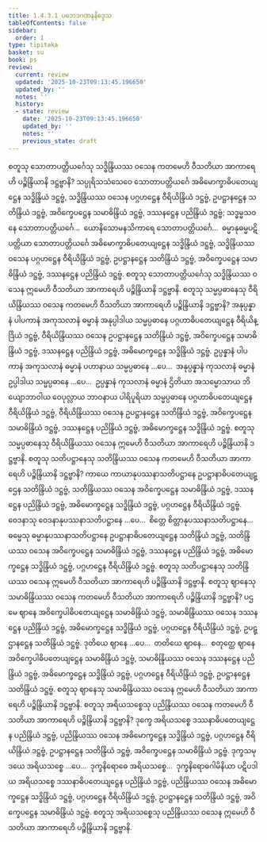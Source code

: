 ```yaml
---
title: 1.4.3.1 ပဘေဒဂဏနနိဒ္ဒေသ
tableOfContents: false
sidebar:
  order: 1
type: tipitaka
basket: su
book: ps
review:
  current: review
  updated: '2025-10-23T09:13:45.196650'
  updated_by: ''
  notes: ''
  history:
  - state: review
    date: '2025-10-23T09:13:45.196650'
    updated_by: ''
    notes: ''
    previous_state: draft
---
```



<ReviewStatus review={frontmatter.review} showDetails={true} />

<HypothesisAnnotation frontmatter={frontmatter} />

<DynamicBreadcrumb />

<Division number="195" book="ps" e="ch" v="26" p="211">

<Paragraph number="1053" book="ps">
စတူသု သောတာပတ္တိယင်္ဂေသု သဒ္ဓိန္ဒြိယဿ ဝသေန ကတမေဟိ ဝီသတိယာ အာကာရေဟိ ပဉ္စိန္ဒြိယာနိ ဒဋ္ဌဗ္ဗာနိ? သပ္ပုရိသသံသေဝေ သောတာပတ္တိယင်္ဂေ အဓိမောက္ခာဓိပတေယျဋ္ဌေန သဒ္ဓိန္ဒြိယံ ဒဋ္ဌဗ္ဗံ, သဒ္ဓိန္ဒြိယဿ ဝသေန ပဂ္ဂဟဋ္ဌေန ဝီရိယိန္ဒြိယံ ဒဋ္ဌဗ္ဗံ, ဥပဋ္ဌာနဋ္ဌေန သတိန္ဒြိယံ ဒဋ္ဌဗ္ဗံ, အဝိက္ခေပဋ္ဌေန သမာဓိန္ဒြိယံ ဒဋ္ဌဗ္ဗံ, ဒဿနဋ္ဌေန ပညိန္ဒြိယံ ဒဋ္ဌဗ္ဗံ; သဒ္ဓမ္မသဝနေ သောတာပတ္တိယင်္ဂေ…  ယောနိသောမနသိကာရေ သောတာပတ္တိယင်္ဂေ…  ဓမ္မာနုဓမ္မပဋိပတ္တိယာ သောတာပတ္တိယင်္ဂေ အဓိမောက္ခာဓိပတေယျဋ္ဌေန သဒ္ဓိန္ဒြိယံ ဒဋ္ဌဗ္ဗံ, သဒ္ဓိန္ဒြိယဿ ဝသေန ပဂ္ဂဟဋ္ဌေန ဝီရိယိန္ဒြိယံ ဒဋ္ဌဗ္ဗံ, ဥပဋ္ဌာနဋ္ဌေန သတိန္ဒြိယံ ဒဋ္ဌဗ္ဗံ, အဝိက္ခေပဋ္ဌေန သမာဓိန္ဒြိယံ ဒဋ္ဌဗ္ဗံ, ဒဿနဋ္ဌေန ပညိန္ဒြိယံ ဒဋ္ဌဗ္ဗံ. စတူသု သောတာပတ္တိယင်္ဂေသု သဒ္ဓိန္ဒြိယဿ ဝသေန ဣမေဟိ ဝီသတိယာ အာကာရေဟိ ပဉ္စိန္ဒြိယာနိ ဒဋ္ဌဗ္ဗာနိ.
</Paragraph>

<Paragraph number="1054" book="ps">
စတူသု သမ္မပ္ပဓာနေသု ဝီရိယိန္ဒြိယဿ ဝသေန ကတမေဟိ ဝီသတိယာ အာကာရေဟိ ပဉ္စိန္ဒြိယာနိ ဒဋ္ဌဗ္ဗာနိ? အနုပ္ပန္နာနံ ပါပကာနံ အကုသလာနံ ဓမ္မာနံ အနုပ္ပါဒါယ သမ္မပ္ပဓာနေ ပဂ္ဂဟာဓိပတေယျဋ္ဌေန ဝီရိယိန္ဒြိယံ ဒဋ္ဌဗ္ဗံ, ဝီရိယိန္ဒြိယဿ ဝသေန ဥပဋ္ဌာနဋ္ဌေန သတိန္ဒြိယံ ဒဋ္ဌဗ္ဗံ, အဝိက္ခေပဋ္ဌေန သမာဓိန္ဒြိယံ ဒဋ္ဌဗ္ဗံ, ဒဿနဋ္ဌေန ပညိန္ဒြိယံ ဒဋ္ဌဗ္ဗံ, အဓိမောက္ခဋ္ဌေန သဒ္ဓိန္ဒြိယံ ဒဋ္ဌဗ္ဗံ. ဥပ္ပန္နာနံ ပါပကာနံ အကုသလာနံ ဓမ္မာနံ ပဟာနာယ သမ္မပ္ပဓာနေ …ပေ…  အနုပ္ပန္နာနံ ကုသလာနံ ဓမ္မာနံ ဥပ္ပါဒါယ သမ္မပ္ပဓာနေ …ပေ…  ဥပ္ပန္နာနံ ကုသလာနံ ဓမ္မာနံ ဌိတိယာ အသမ္မောသာယ ဘိယျောဘာဝါယ ဝေပုလ္လာယ ဘာဝနာယ ပါရိပူရိယာ သမ္မပ္ပဓာနေ ပဂ္ဂဟာဓိပတေယျဋ္ဌေန ဝီရိယိန္ဒြိယံ ဒဋ္ဌဗ္ဗံ, ဝီရိယိန္ဒြိယဿ ဝသေန ဥပဋ္ဌာနဋ္ဌေန သတိန္ဒြိယံ ဒဋ္ဌဗ္ဗံ, အဝိက္ခေပဋ္ဌေန သမာဓိန္ဒြိယံ ဒဋ္ဌဗ္ဗံ, ဒဿနဋ္ဌေန ပညိန္ဒြိယံ ဒဋ္ဌဗ္ဗံ, အဓိမောက္ခဋ္ဌေန သဒ္ဓိန္ဒြိယံ ဒဋ္ဌဗ္ဗံ. စတူသု သမ္မပ္ပဓာနေသု ဝီရိယိန္ဒြိယဿ ဝသေန ဣမေဟိ ဝီသတိယာ အာကာရေဟိ ပဉ္စိန္ဒြိယာနိ ဒဋ္ဌဗ္ဗာနိ.
</Paragraph>

<Paragraph number="1055" book="ps">
စတူသု သတိပဋ္ဌာနေသု သတိန္ဒြိယဿ ဝသေန ကတမေဟိ ဝီသတိယာ အာကာရေဟိ ပဉ္စိန္ဒြိယာနိ ဒဋ္ဌဗ္ဗာနိ? ကာယေ ကာယာနုပဿနာသတိပဋ္ဌာနေ ဥပဋ္ဌာနာဓိပတေယျဋ္ဌေန သတိန္ဒြိယံ ဒဋ္ဌဗ္ဗံ, သတိန္ဒြိယဿ ဝသေန အဝိက္ခေပဋ္ဌေန သမာဓိန္ဒြိယံ ဒဋ္ဌဗ္ဗံ, ဒဿနဋ္ဌေန ပညိန္ဒြိယံ ဒဋ္ဌဗ္ဗံ, အဓိမောက္ခဋ္ဌေန သဒ္ဓိန္ဒြိယံ ဒဋ္ဌဗ္ဗံ, ပဂ္ဂဟဋ္ဌေန ဝီရိယိန္ဒြိယံ ဒဋ္ဌဗ္ဗံ. ဝေဒနာသု ဝေဒနာနုပဿနာသတိပဋ္ဌာနေ …ပေ…  စိတ္တေ စိတ္တာနုပဿနာသတိပဋ္ဌာနေ…  ဓမ္မေသု ဓမ္မာနုပဿနာသတိပဋ္ဌာနေ ဥပဋ္ဌာနာဓိပတေယျဋ္ဌေန သတိန္ဒြိယံ ဒဋ္ဌဗ္ဗံ, သတိန္ဒြိယဿ ဝသေန အဝိက္ခေပဋ္ဌေန သမာဓိန္ဒြိယံ ဒဋ္ဌဗ္ဗံ, ဒဿနဋ္ဌေန ပညိန္ဒြိယံ ဒဋ္ဌဗ္ဗံ, အဓိမောက္ခဋ္ဌေန သဒ္ဓိန္ဒြိယံ ဒဋ္ဌဗ္ဗံ, ပဂ္ဂဟဋ္ဌေန ဝီရိယိန္ဒြိယံ ဒဋ္ဌဗ္ဗံ. စတူသု သတိပဋ္ဌာနေသု သတိန္ဒြိယဿ ဝသေန ဣမေဟိ ဝီသတိယာ အာကာရေဟိ ပဉ္စိန္ဒြိယာနိ ဒဋ္ဌဗ္ဗာနိ.
</Paragraph>

<Paragraph number="1056" book="ps">
စတူသု ဈာနေသု သမာဓိန္ဒြိယဿ ဝသေန ကတမေဟိ ဝီသတိယာ အာကာရေဟိ ပဉ္စိန္ဒြိယာနိ ဒဋ္ဌဗ္ဗာနိ? ပဌမေ ဈာနေ အဝိက္ခေပါဓိပတေယျဋ္ဌေန သမာဓိန္ဒြိယံ ဒဋ္ဌဗ္ဗံ, သမာဓိန္ဒြိယဿ ဝသေန ဒဿနဋ္ဌေန ပညိန္ဒြိယံ ဒဋ္ဌဗ္ဗံ, အဓိမောက္ခဋ္ဌေန သဒ္ဓိန္ဒြိယံ ဒဋ္ဌဗ္ဗံ, ပဂ္ဂဟဋ္ဌေန ဝီရိယိန္ဒြိယံ ဒဋ္ဌဗ္ဗံ, ဥပဋ္ဌာနဋ္ဌေန သတိန္ဒြိယံ ဒဋ္ဌဗ္ဗံ. ဒုတိယေ ဈာနေ …ပေ…  တတိယေ ဈာနေ…  စတုတ္ထေ ဈာနေ အဝိက္ခေပါဓိပတေယျဋ္ဌေန သမာဓိန္ဒြိယံ ဒဋ္ဌဗ္ဗံ, သမာဓိန္ဒြိယဿ ဝသေန ဒဿနဋ္ဌေန ပညိန္ဒြိယံ ဒဋ္ဌဗ္ဗံ, အဓိမောက္ခဋ္ဌေန သဒ္ဓိန္ဒြိယံ ဒဋ္ဌဗ္ဗံ, ပဂ္ဂဟဋ္ဌေန ဝီရိယိန္ဒြိယံ ဒဋ္ဌဗ္ဗံ, ဥပဋ္ဌာနဋ္ဌေန သတိန္ဒြိယံ ဒဋ္ဌဗ္ဗံ. စတူသု ဈာနေသု သမာဓိန္ဒြိယဿ ဝသေန ဣမေဟိ ဝီသတိယာ အာကာရေဟိ ပဉ္စိန္ဒြိယာနိ ဒဋ္ဌဗ္ဗာနိ.
</Paragraph>

<Paragraph number="1057" book="ps">
စတူသု အရိယသစ္စေသု ပညိန္ဒြိယဿ ဝသေန ကတမေဟိ ဝီသတိယာ အာကာရေဟိ ပဉ္စိန္ဒြိယာနိ ဒဋ္ဌဗ္ဗာနိ? ဒုက္ခေ အရိယသစ္စေ ဒဿနာဓိပတေယျဋ္ဌေန ပညိန္ဒြိယံ ဒဋ္ဌဗ္ဗံ, ပညိန္ဒြိယဿ ဝသေန အဓိမောက္ခဋ္ဌေန သဒ္ဓိန္ဒြိယံ ဒဋ္ဌဗ္ဗံ, ပဂ္ဂဟဋ္ဌေန ဝီရိယိန္ဒြိယံ ဒဋ္ဌဗ္ဗံ, ဥပဋ္ဌာနဋ္ဌေန သတိန္ဒြိယံ ဒဋ္ဌဗ္ဗံ, အဝိက္ခေပဋ္ဌေန သမာဓိန္ဒြိယံ ဒဋ္ဌဗ္ဗံ. ဒုက္ခသမုဒယေ အရိယသစ္စေ …ပေ…  ဒုက္ခနိရောဓေ အရိယသစ္စေ…  ဒုက္ခနိရောဓဂါမိနိယာ ပဋိပဒါယ အရိယသစ္စေ ဒဿနာဓိပတေယျဋ္ဌေန ပညိန္ဒြိယံ ဒဋ္ဌဗ္ဗံ, ပညိန္ဒြိယဿ ဝသေန အဓိမောက္ခဋ္ဌေန သဒ္ဓိန္ဒြိယံ ဒဋ္ဌဗ္ဗံ, ပဂ္ဂဟဋ္ဌေန ဝီရိယိန္ဒြိယံ ဒဋ္ဌဗ္ဗံ, ဥပဋ္ဌာနဋ္ဌေန သတိန္ဒြိယံ ဒဋ္ဌဗ္ဗံ, အဝိက္ခေပဋ္ဌေန သမာဓိန္ဒြိယံ ဒဋ္ဌဗ္ဗံ. စတူသု အရိယသစ္စေသု ပညိန္ဒြိယဿ ဝသေန ဣမေဟိ ဝီသတိယာ အာကာရေဟိ ပဉ္စိန္ဒြိယာနိ ဒဋ္ဌဗ္ဗာနိ.
</Paragraph>
</Division>